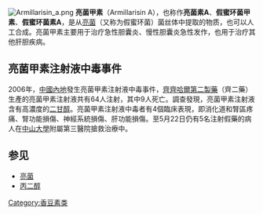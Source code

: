 {{medical}}
[[File:Armillarisin_a.png|thumb]]
'''亮菌甲素'''（Armillarisin A），也称作'''亮菌素A'''、'''假蜜环菌甲素'''、'''假蜜环菌素A'''，是从[[亮菌|亮菌]]（又称为假蜜环菌）菌丝体中提取的物质，也可以人工合成。亮菌甲素主要用于治疗急性胆囊炎、慢性胆囊炎急性发作，也用于治疗其他肝胆疾病。

==亮菌甲素注射液中毒事件==

2006年，[[中國內地|中國內地]]發生亮菌甲素注射液中毒事件，[[齊齊哈爾第二製藥|齊齊哈爾第二製藥]]（齊二藥）生產的亮菌甲素注射液共有64人注射，其中9人死亡。調查發現，亮菌甲素注射液含有高濃度的[[二甘醇|二甘醇]]。亮菌甲素注射液中毒者有4個臨床表現，即消化道和腎區疼痛、腎功能損傷、神經系統損傷、肝功能損傷。至5月22日仍有5名注射假藥的病人在[[中山大學|中山大學]]附屬第三醫院搶救治療中。

==参见==
*[[亮菌|亮菌]]
*[[丙二醇|丙二醇]]

{{Pharm-stub}}

[[Category:香豆素类|Category:香豆素类]]